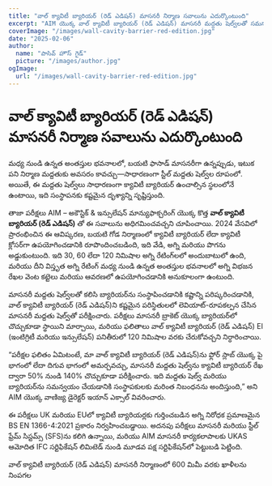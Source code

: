 ```yaml
---
title: "వాల్ క్యావిటీ బ్యారియర్ (రెడ్ ఎడిషన్) మాసనరీ నిర్మాణ సవాలును ఎదుర్కొంటుంది"
excerpt: "AIM యొక్క వాల్ క్యావిటీ బ్యారియర్ (రెడ్ ఎడిషన్) మాసనరీ మద్దతు షెల్వ్‌లతో సమన్వయం చేయడం ద్వారా సంస్థాపన సవాళ్లను అధిగమిస్తుంది, అలాగే బలమైన అగ్ని రక్షణను నిర్ధారిస్తుంది."
coverImage: "/images/wall-cavity-barrier-red-edition.jpg"
date: "2025-02-06"
author:
  name: "పాసివ్ హౌస్ గైడ్"
  picture: "/images/author.jpg"
ogImage:
  url: "/images/wall-cavity-barrier-red-edition.jpg"
---
```


# వాల్ క్యావిటీ బ్యారియర్ (రెడ్ ఎడిషన్) మాసనరీ నిర్మాణ సవాలును ఎదుర్కొంటుంది

మధ్య నుండి ఉన్నత అంతస్తుల భవనాలలో, బయటి ఫాసాడ్ మాసనరీగా ఉన్నప్పుడు, ఇటుక పని నిర్మాణ మద్దతుకు అవసరం కావచ్చు—సాధారణంగా స్టీల్ మద్దతు షెల్వ్‌ల రూపంలో. అయితే, ఈ మద్దతు షెల్వ్‌లు సాధారణంగా క్యావిటీ బ్యారియర్ ఉంచాల్సిన స్థలంలోనే ఉంటాయి, ఇది సంస్థాపనకు కష్టమైన దృశ్యాన్ని సృష్టిస్తుంది.

తాజా పరీక్షలు AIM – అకౌస్టిక్ & ఇన్సులేషన్ మాన్యుఫాక్చరింగ్ యొక్క కొత్త **వాల్ క్యావిటీ బ్యారియర్ (రెడ్ ఎడిషన్)** తో ఈ సవాలును అధిగమించవచ్చని చూపించాయి. 2024 వేసవిలో ప్రారంభించిన ఈ ఆవిష్కరణ, బయటి గోడ నిర్మాణంలో క్యావిటీ బ్యారియర్ లేదా క్యావిటీ క్లోసర్‌గా ఉపయోగించడానికి రూపొందించబడింది, ఇది వేడి, అగ్ని మరియు పొగను అడ్డుకుంటుంది. ఇది 30, 60 లేదా 120 నిమిషాల అగ్ని రేటింగ్‌లలో అందుబాటులో ఉంది, మరియు దీని విస్తృత అగ్ని రేటింగ్ మధ్య నుండి ఉన్నత అంతస్తుల భవనాలలో అగ్ని విభజన రేఖల వెంట కట్టెలు మరియు ఆవరణలో ఉపయోగించడానికి అనుకూలంగా ఉంటుంది.

మాసనరీ మద్దతు షెల్వ్‌లతో కలిసి బ్యారియర్‌ను సంస్థాపించడానికి కష్టాన్ని పరిష్కరించడానికి, వాల్ క్యావిటీ బ్యారియర్ (రెడ్ ఎడిషన్)ని కష్టమైన పరిస్థితులలో లెవియాట్-రూపకల్పన చేసిన మాసనరీ మద్దతు షెల్వ్‌తో పరీక్షించారు. పరీక్షలు మాసనరీ బ్రాకెట్ యొక్క బ్యారియర్‌లో చొచ్చుకూడా స్థాయిని మార్చాయి, మరియు ఫలితాలు వాల్ క్యావిటీ బ్యారియర్ (రెడ్ ఎడిషన్) EI (ఇంటిగ్రిటీ మరియు ఇన్సులేషన్) పనితీరులో 120 నిమిషాల వరకు చేరుకోవచ్చని నిర్ధారించాయి.

“పరీక్షల ఫలితం ఏమిటంటే, మా వాల్ క్యావిటీ బ్యారియర్ (రెడ్ ఎడిషన్)ను ఫ్లోర్ స్లాబ్ యొక్క పై భాగంలో లేదా దిగువ భాగంలో అమర్చవచ్చు, మాసనరీ మద్దతు షెల్వ్‌ను క్యావిటీ బ్యారియర్ రేఖ ద్వారా 50% నుండి 140% చొచ్చుకూడా పరీక్షించారు. ఇది మద్దతు షెల్వ్ మరియు బ్యారియర్‌ను సమన్వయం చేయడానికి సంస్థాపకులకు మరింత నిబంధనను అందిస్తుంది,” అని AIM యొక్క వాణిజ్య డైరెక్టర్ ఇయాన్ ఎక్సాల్ వివరించారు.

ఈ పరీక్షలు UK మరియు EUలో క్యావిటీ బ్యారియర్లకు గుర్తించబడిన అగ్ని నిరోధక ప్రమాణమైన BS EN 1366-4:2021 ప్రకారం నిర్వహించబడ్డాయి. అదనపు పరీక్షలు మాసనరీ మరియు స్టీల్ ఫ్రేమ్ సిస్టమ్స్ (SFS)ను కలిగి ఉన్నాయి, మరియు AIM మాసనరీ కార్యకలాపాలకు UKAS ఆమోదిత IFC సర్టిఫికేషన్ లిమిటెడ్ నుండి మూడవ పక్ష సర్టిఫికేషన్‌లో పెట్టుబడి పెట్టింది.

వాల్ క్యావిటీ బ్యారియర్ (రెడ్ ఎడిషన్) మాసనరీ నిర్మాణంలో 600 మిమీ వరకు ఖాళీలను నింపగల